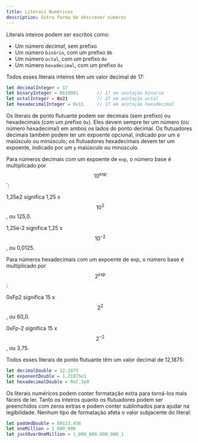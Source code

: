 ```yaml
---
title: Literais Numéricos
description: Outra forma de descrever números
---
```


Literais inteiros podem ser escritos como:

- Um número _decimal_, sem prefixo
- Um número `binário`, com um prefixo `0b`
- Um número `octal`, com um prefixo `0o`
- Um número `hexadecimal`, com um prefixo `0x`

Todos esses literais inteiros têm um valor decimal de 17:

```swift
let decimalInteger = 17
let binaryInteger = 0b10001       // 17 em anotação binaria
let octalInteger = 0o21           // 17 em anotação octal
let hexadecimalInteger = 0x11     // 17 em anotação hexadecimal
```

Os literais de ponto flutuante podem ser decimais (sem prefixo) ou hexadecimais (com um prefixo `0x`). Eles devem sempre ter um número (ou número hexadecimal) em ambos os lados do ponto decimal. Os flutuadores decimais também podem ter um expoente opcional, indicado por um e maiúsculo ou minúsculo; os flutuadores hexadecimais devem ter um expoente, indicado por um `p` maiúsculo ou minúsculo.

Para números decimais com um expoente de `exp`, o número base é multiplicado por $$10^{exp}$$`:

1,25e2 significa 1,25 x $$10^2$$, ou 125,0.

1,25e-2 significa 1,25 x $$10^{-2}$$, ou 0,0125.

Para números hexadecimais com um expoente de exp, o número base é multiplicado por $$2^{exp}$$:

0xFp2 significa 15 x $$2^2$$, ou 60,0.

0xFp-2 significa 15 x $$2^{-2}$$, ou 3,75.

Todos esses literais de ponto flutuante têm um valor decimal de 12,1875:

```swift
let decimalDouble = 12.1875
let exponentDouble = 1.21875e1
let hexadecimalDouble = 0xC.3p0
```

Os literais numéricos podem conter formatação extra para torná-los mais fáceis de ler. Tanto os inteiros quanto os flutuadores podem ser preenchidos com zeros extras e podem conter sublinhados para ajudar na legibilidade. Nenhum tipo de formatação afeta o valor subjacente do literal:

```swift
let paddedDouble = 00123.456
let oneMillion = 1_000_000
let justOverOneMillion = 1_000_000.000_000_1
```
